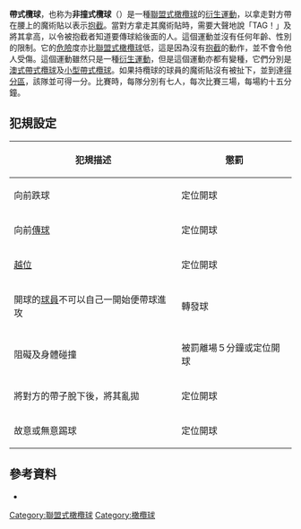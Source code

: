 '''帶式欖球'''，也称为'''非撞式欖球'''（{{lang-en|Tag rugby}}）是一種[[聯盟式橄欖球|聯盟式橄欖球]]的[[衍生運動|衍生運動]]，以拿走對方帶在腰上的魔術貼以表示[[抱截|抱截]]。當對方拿走其魔術貼時，需要大聲地說「TAG！」及將其拿高，以令被抱截者知道要傳球給後面的人。這個運動並沒有任何年齡、性別的限制。它的[[危險|危險]]度亦比[[聯盟式橄欖球|聯盟式橄欖球]]低，這是因為沒有[[抱截|抱截]]的動作，並不會令他人受傷。這個運動雖然只是一種[[衍生運動|衍生運動]]，但是這個運動亦都有變種，它們分別是[[澳式帶式欖球|澳式帶式欖球]]及[[小型帶式欖球|小型帶式欖球]]。如果持欖球的球員的魔術貼沒有被扯下，並到達[[得分區|得分區]]，該隊並可得一分。比賽時，每隊分別有七人，每次比賽三場，每場約十五分鐘。

== 犯規設定 ==
{| border="0"  cellpadding="3px" style="border: 3px solid #999; background-color:#FFFFFF; "
|-align="center" bgcolor="#cccccc"
!犯規描述
!懲罰
|-
|向前跌球
|定位開球
|-
|向前[[傳球|傳球]]
|定位開球
|-
|[[越位|越位]]
|定位開球
|-
|開球的[[球員|球員]]不可以自己一開始便帶球進攻
|轉發球
|-
|阻礙及身體碰撞
|被罰離場５分鐘或定位開球
|-
|將對方的帶子脫下後，將其亂拋
|定位開球
|-
|故意或無意踢球 
|定位開球
|}

== 參考資料 ==
{{ReflistH}}
*{{cite web| language =zh-hant| publisher =陳樹渠紀念中學| title =【帶式欖球簡介】| url =http://www.cskms.edu.hk/act/sports_web/0506/rugby_0506/intro.htm| author =| date =2009| accessdate =2009-03-13| deadurl =yes| archiveurl =https://web.archive.org/web/20090307031549/http://www.cskms.edu.hk/act/sports_web/0506/rugby_0506/intro.htm| archivedate =2009-03-07}}
{{ReflistF}}

{{運動小作品}}

[[Category:聯盟式橄欖球|Category:聯盟式橄欖球]]
[[Category:橄欖球|Category:橄欖球]]